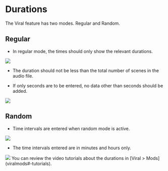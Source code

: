 


# Durations

The Viral feature has two modes. Regular and Random.


## Regular

- In regular mode, the times should only show the relevant durations.

<Image src={sure1} />

- The duration should not be less than the total number of scenes in the audio file.

- If only seconds are to be entered, no data other than seconds should be added.

<Image src={sure2} />


## Random

- Time intervals are entered when random mode is active.

<Image src={sure3} />

- The time intervals entered are in minutes and hours only.

<Image src={sure4} />



 
<Callout emoji="💡">
  You can review the video tutorials about the durations in [Viral > Mods](viralmods#-tutorials).
</Callout>